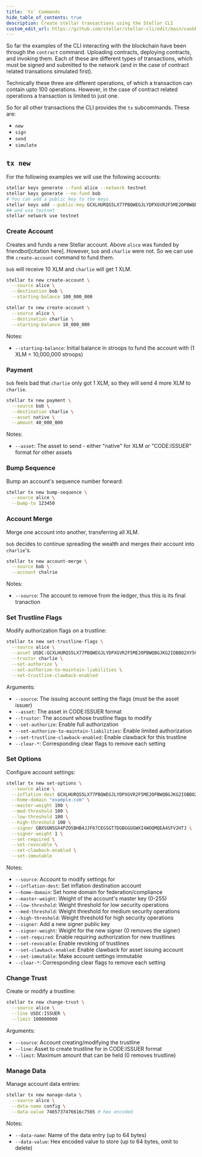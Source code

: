 ```yaml
---
title: `tx` Commands
hide_table_of_contents: true
description: Create stellar transactions using the Stellar CLI
custom_edit_url: https://github.com/stellar/stellar-cli/edit/main/cookbook/tx-new.mdx
---
```


So far the examples of the CLI interacting with the blockchain have been through the `contract` command. Uploading contracts, deploying contracts, and invoking them.
Each of these are different types of transactions, which must be signed and submitted to the network (and in the case of contract related transations simulated first).

Technically these three are different operations, of which a transaction can contain upto 100 operations. However, in the case of contract related operations a transaction is limited to just one.

So for all other transactions the CLI provides the `tx` subcommands. These are:

- `new`
- `sign`
- `send`
- `simulate`


## `tx new`

For the following examples we will use the following accounts:

```sh
stellar keys generate --fund alice --network testnet
stellar keys generate --no-fund bob
# You can add a public key to the keys
stellar keys add --public-key GCXLHURQS5LX77PBQWEGJLYDPXGVR2F5ME2OPBWQBGJKG2IOBBO2XY5O charlie
## and use testnet
stellar network use testnet
```

### Create Account

Creates and funds a new Stellar account. Above `alice` was funded by friendbot[citation here]. However,
`bob` and `charlie` were not. So we can use the `create-account` command to fund them.

`bob` will receive 10 XLM and `charlie` will get 1 XLM.

```sh
stellar tx new create-account \
  --source alice \
  --destination bob \
  --starting-balance 100_000_000

stellar tx new create-account \
  --source alice \
  --destination charlie \
  --starting-balance 10_000_000
```

Notes:
- `--starting-balance`: Initial balance in stroops to fund the account with (1 XLM = 10,000,000 stroops)

### Payment

`bob` feels bad that `charlie` only got 1 XLM, so they will send 4 more XLM to `charlie`.

```sh
stellar tx new payment \
  --source bob \
  --destination charlie \
  --asset native \
  --amount 40_000_000
```

Notes:
- `--asset`: The asset to send - either "native" for XLM or "CODE:ISSUER" format for other assets


### Bump Sequence

Bump an account's sequence number forward:

```sh
stellar tx new bump-sequence \
  --source alice \
  --bump-to 123450
```


### Account Merge

Merge one account into another, transferring all XLM.

`bob` decides to continue spreading the wealth and merges their account into `charlie`'s.

```sh
stellar tx new account-merge \
  --source bob \
  --account chalrie
```

Notes:
- `--source`: The account to remove from the ledger, thus this is its final tranaction

### Set Trustline Flags

Modify authorization flags on a trustline:

```sh
stellar tx new set-trustline-flags \
  --source alice \
  --asset USDC:GCXLHURQS5LX77PBQWEGJLYDPXGVR2F5ME2OPBWQBGJKG2IOBBO2XY5O \
  --trustor charlie \
  --set-authorize \
  --set-authorize-to-maintain-liabilities \
  --set-trustline-clawback-enabled
```

Arguments:
- `--source`: The issuing account setting the flags (must be the asset issuer)
- `--asset`: The asset in CODE:ISSUER format
- `--trustor`: The account whose trustline flags to modify
- `--set-authorize`: Enable full authorization
- `--set-authorize-to-maintain-liabilities`: Enable limited authorization
- `--set-trustline-clawback-enabled`: Enable clawback for this trustline
- `--clear-*`: Corresponding clear flags to remove each setting

### Set Options

Configure account settings:

```sh
stellar tx new set-options \
  --source alice \
  --inflation-dest GCXLHURQS5LX77PBQWEGJLYDPXGVR2F5ME2OPBWQBGJKG2IOBBO2XY5O \
  --home-domain "example.com" \
  --master-weight 100 \
  --med-threshold 100 \
  --low-threshold 100 \
  --high-threshold 100 \
  --signer GBXSGN5GX4PZOSBHB4JJF67CEGSGT7DGBGGUGWXI4WOQMQEA4SFV2HTJ \
  --signer-weight 1 \
  --set-required \
  --set-revocable \
  --set-clawback-enabled \
  --set-immutable
```

Notes:
- `--source`: Account to modify settings for
- `--inflation-dest`: Set inflation destination account
- `--home-domain`: Set home domain for federation/compliance
- `--master-weight`: Weight of the account's master key (0-255)
- `--low-threshold`: Weight threshold for low security operations
- `--med-threshold`: Weight threshold for medium security operations
- `--high-threshold`: Weight threshold for high security operations
- `--signer`: Add a new signer public key
- `--signer-weight`: Weight for the new signer (0 removes the signer)
- `--set-required`: Enable requiring authorization for new trustlines
- `--set-revocable`: Enable revoking of trustlines
- `--set-clawback-enabled`: Enable clawback for asset issuing account
- `--set-immutable`: Make account settings immutable
- `--clear-*`: Corresponding clear flags to remove each setting

### Change Trust

Create or modify a trustline:

```sh
stellar tx new change-trust \
  --source alice \
  --line USDC:ISSUER \
  --limit 100000000
```

Arguments:
- `--source`: Account creating/modifying the trustline
- `--line`: Asset to create trustline for in CODE:ISSUER format
- `--limit`: Maximum amount that can be held (0 removes trustline)

### Manage Data

Manage account data entries:

```sh
stellar tx new manage-data \
  --source alice \
  --data-name config \
  --data-value 7465737476616c7565 # hex encoded
```

Notes:
- `--data-name`: Name of the data entry (up to 64 bytes)
- `--data-value`: Hex encoded value to store (up to 64 bytes, omit to delete)
```
